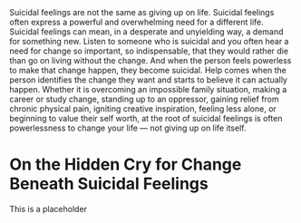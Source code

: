 

<Excerpt title="Living with Suicidal Feelings" author="Will Hall" version="Excerpt" year="2017">
Suicidal feelings are not the same as giving up on life. Suicidal feelings often express a powerful and overwhelming need for a different life.  
Suicidal feelings can mean, in a desperate and unyielding way, a demand for something new. Listen to someone who is suicidal and you often hear a need for change so important, so indispensable, that they would rather die than go on living without the change.  
And when the person feels powerless to make that change happen, they become suicidal. Help comes when the person identifies the change they want and starts to believe it can actually happen. Whether it is overcoming an impossible family situation, making a career or study change, standing up to an oppressor, gaining relief from chronic physical pain, igniting creative inspiration, feeling less alone, or beginning to value their self worth, 
at the root of suicidal feelings is often powerlessness to change your life — not giving up on life itself.
</Excerpt>

<RedditEmbed
    postUrl="https://www.reddit.com/r/books/comments/4yufkg/one_of_the_most_powerful_descriptions_of_suicide/"
    height={316}
/>

# On the Hidden Cry for Change Beneath Suicidal Feelings

This is a placeholder 